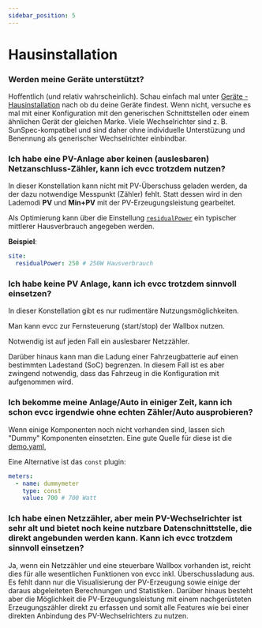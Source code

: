 ```yaml
---
sidebar_position: 5
---
```



# Hausinstallation

### Werden meine Geräte unterstützt?

Hoffentlich (und relativ wahrscheinlich). Schau einfach mal unter [Geräte - Hausinstallation](/docs/devices/meters) nach ob du deine Geräte findest. Wenn nicht, versuche es mal mit einer Konfiguration mit den generischen Schnittstellen oder einem ähnlichen Gerät der gleichen Marke. Viele Wechselrichter sind z. B. SunSpec-kompatibel und sind daher ohne individuelle Unterstüzung und Benennung als generischer Wechselrichter einbindbar.

### Ich habe eine PV-Anlage aber keinen (auslesbaren) Netzanschluss-Zähler, kann ich evcc trotzdem nutzen?

In dieser Konstellation kann nicht mit PV-Überschuss geladen werden, da der dazu notwendige Messpunkt (Zähler) fehlt. Statt dessen wird in den Lademodi **PV** und **Min+PV** mit der PV-Erzeugungsleistung gearbeitet.

Als Optimierung kann über die Einstellung [`residualPower`](/docs/reference/configuration/site#residualpower) ein typischer mittlerer Hausverbrauch angegeben werden.

**Beispiel**:

```yaml
site:
  residualPower: 250 # 250W Hausverbrauch
```

### Ich habe keine PV Anlage, kann ich evcc trotzdem sinnvoll einsetzen?

In dieser Konstellation gibt es nur rudimentäre Nutzungsmöglichkeiten.

Man kann evcc zur Fernsteuerung (start/stop) der Wallbox nutzen.

Notwendig ist auf jeden Fall ein auslesbarer Netzzähler.

Darüber hinaus kann man die Ladung einer Fahrzeugbatterie auf einen bestimmten Ladestand (SoC) begrenzen. In diesem Fall ist es aber zwingend notwendig, dass das Fahrzeug in die Konfiguration mit aufgenommen wird.

### Ich bekomme meine Anlage/Auto in einiger Zeit, kann ich schon evcc irgendwie ohne echten Zähler/Auto ausprobieren?

Wenn einige Komponenten noch nicht vorhanden sind, lassen sich "Dummy" Komponenten einsetzten. Eine gute Quelle für diese ist die [demo.yaml](https://github.com/evcc-io/evcc/blob/master/cmd/demo.yaml),

Eine Alternative ist das `const` plugin:

```yaml
meters:
  - name: dummymeter
    type: const
    value: 700 # 700 Watt
```

### Ich habe einen Netzzähler, aber mein PV-Wechselrichter ist sehr alt und bietet noch keine nutzbare Datenschnittstelle, die direkt angebunden werden kann. Kann ich evcc trotzdem sinnvoll einsetzen?

Ja, wenn ein Netzzähler und eine steuerbare Wallbox vorhanden ist, reicht dies für alle wesentlichen Funktionen von evcc inkl. Überschussladung aus. Es fehlt dann nur die Visualisierung der PV-Erzeugung sowie einige der daraus abgeleiteten Berechnungen und Statistiken.
Darüber hinaus besteht aber die Möglichkeit die PV-Erzeugungsleistung mit einem nachgerüsteten Erzeugungszähler direkt zu erfassen und somit alle Features wie bei einer direkten Anbindung des PV-Wechselrichters zu nutzen.
